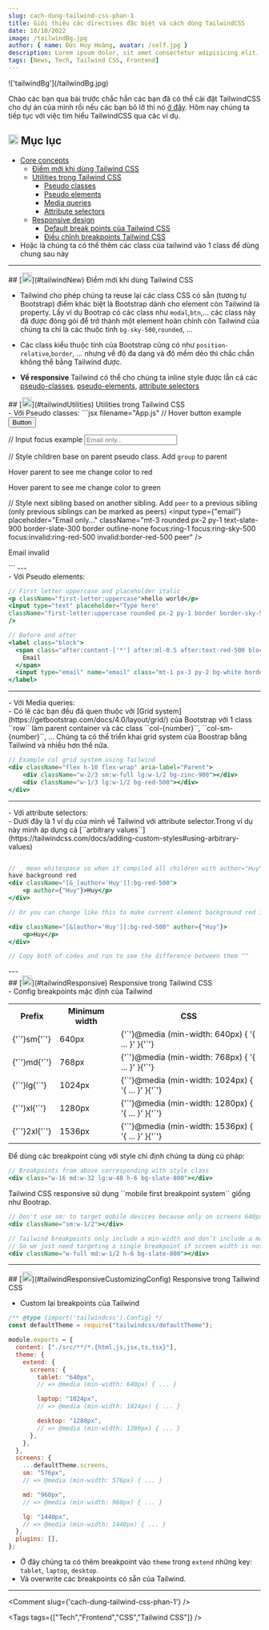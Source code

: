 ```yaml
---
slug: cach-dung-tailwind-css-phan-1
title: Giới thiệu các directives đặc biệt và cách dùng TailwindCSS
date: 10/10/2022
image: /tailwindBg.jpg
author: { name: Đức Huy Hoàng, avatar: /self.jpg }
description: Lorem ipsum dolor, sit amet consectetur adipisicing elit. Sequi, ipsa eum! Modi eius odio tempore, repudiandae libero debitis illum facilis beatae, autem expedita fuga corrupti saepe nemo obcaecati ipsam aut?
tags: [News, Tech, Tailwind CSS, Frontend]
---
```


<Layout>
  <PostHeader 
  header="Giới thiệu các directives đặc biệt và cách dùng TailwindCSS" 
  tags={["Tech","Frontend","CSS","Tailwind CSS"]}
  avatar={'/self.jpg'}
  date={"20221010"}
  minuteRead={10}
  author={{
    name: "Đức Huy Hoàng",
    avatar: "/self.jpg"
  }}
  >
  </PostHeader>
  !['tailwindBg'](/tailwindBg.jpg)

Chào các bạn qua bài trước chắc hẳn các bạn đã có thể cài đặt TailwindCSS
cho dự án của mình rồi nếu các bạn bỏ lỡ thì nó [ở đây](/post/cai-dat-tailwind-css).
Hôm nay chúng ta tiếp tục với việc tìm hiểu TailwindCSS qua các ví dụ.

## [<img src="/hashtag.svg" width="20px" height="20px"/>](#tailwindFunctionIndex) Mục lục

- [Core concepts](#tailwindFunctionIndex)
  - [Điểm mới khi dùng Tailwind CSS](#tailwindNew)
  - [Utilities trong Tailwind CSS](#tailwindUtilities)
    - [Pseudo classes](#tailwindUtilityPseudoClasses)
	- [Pseudo elements](#tailwindUtilityPseudoElements)
	- [Media queries](#tailwindUtilityMediaQuery)
	- [Attribute selectors](#tailwindUtilityAttributeSelector)
  - [Responsive design](#tailwindResponsive)	
    - [Default break points của Tailwind CSS](#tailwindResponsiveDefault)
    - [Điều chỉnh breakpoints Tailwind CSS](#tailwindResponsiveCustomizingConfig)
- Hoặc là chúng ta có thể thêm các class của tailwind vào 1 class để dùng chung sau này

---

<div id="tailwindFunctionIndex">
<article id="tailwindNew">
## [<img src="/hashtag.svg" width="20px" height="20px"/>](#tailwindNew) Điểm mới khi dùng Tailwind CSS

- Tailwind cho phép chúng ta reuse lại các class CSS có sẵn (tương tự Bootstrap)
  điểm khác biệt là Bootstrap dành cho element còn Tailwind là property. Lấy ví dụ
  Bootrap có các class như `modal`,`btn`,... các class này đã được đóng gói để trở thành
  một element hoàn chỉnh còn Tailwind của chúng ta chỉ là các thuộc tính `bg-sky-500`,`rounded`, ...

- Các class kiểu thuộc tính của Bootstrap cũng có như `position-relative`,`border`, ...
  nhưng về độ đa dạng và độ mềm dẻo thì chắc chắn không thể bằng Tailwind được.

- **Về responsive** Tailwind có thể cho chúng ta inline style được lẫn cả các
  [pseudo-classes](https://www.w3schools.com/css/css_pseudo_classes.asp),
  [pseudo-elements](https://www.w3schools.com/css/css_pseudo_elements.asp),
  [attribute selectors](https://www.w3schools.com/css/css_attribute_selectors.asp)
</article>

<article id="tailwindUtilities">
## [<img src="/hashtag.svg" width="20px" height="20px"/>](#tailwindUtilities) Utilities trong Tailwind CSS

<section id="tailwindUtilityPseudoClasses">
- Với Pseudo classes:
```jsx filename="App.js"
// Hover button example
<button className="rounded text-white text-center px-2 py-1 bg-sky-500 hover:bg-sky-700">
Button
</button>

// Input focus example
<input type="email"
  className="mt-3 rounded px-2 py-1 text-slate-900 border-slate-300 border outline-none focus:ring-1 focus:ring-sky-500 focus:invalid:ring-red-500 invalid:border-red-500"
  placeholder="Email only..."/>

// Style children base on parent pseudo class. Add ``group`` to parent
<div aria-label="Parent" className="group bg-sky-500 hover:bg-black">
<div aria-label="Children">
	<p className="group-hover:text-red-500">Hover parent to see me change color to red</p>
	<p className="group-hover:text-green-500">Hover parent to see me change color to green</p>
</div>
</div>

// Style next sibling based on another sibling. Add ``peer`` to a previous sibling (only previous siblings can be marked as peers)
<input type={"email"} placeholder="Email only..."
className="mt-3 rounded px-2 py-1 text-slate-900 border-slate-300 border outline-none focus:ring-1 focus:ring-sky-500 focus:invalid:ring-red-500 invalid:border-red-500 peer"
/>
<p className="text-red-500 invisible peer-invalid:visible">Email invalid</p>
```
---
</section>


<section id="tailwindUtilityPseudoElements">
- Với Pseudo elements:

```jsx filename="App.js"
// First letter uppercase and placeholder italic
<p className="first-letter:uppercase">hello world</p>
<input type="text" placeholder="Type here"
className="first-letter:uppercase rounded px-2 py-1 border border-sky-500 outline-none placeholder:italic"
/>

// Before and after
<label class="block">
  <span class="after:content-['*'] after:ml-0.5 after:text-red-500 block text-sm font-medium text-slate-700">
    Email
  </span>
  <input type="email" name="email" class="mt-1 px-3 py-2 bg-white border shadow-sm border-slate-300 placeholder-slate-400 focus:outline-none focus:border-sky-500 focus:ring-sky-500 block w-full rounded-md sm:text-sm focus:ring-1" placeholder="you@example.com" />
</label>
```
---
</section>

<section id="tailwindUtilityMediaQuery">
- Với Media queries:<br/>
  - Có lẽ các bạn đều đã quen thuộc với [Grid system](https://getbootstrap.com/docs/4.0/layout/grid/) của 
Bootstrap với 1 class ``row`` làm parent container và các class ``col-{number}``, ``col-sm-{number}``, ...
Chúng ta có thể triển khai grid system của Boostrap bằng Tailwind và nhiều hơn thế nữa.

```jsx filename="App.js"
// Example col grid system using Tailwind
<div className="flex h-10 flex-wrap" aria-label="Parent">
	<div className="w-2/3 sm:w-full lg:w-1/2 bg-zinc-900"></div>
	<div className="w-1/3 lg:w-1/2 bg-red-500"></div>		
</div>
```
---
</section>

<section id="tailwindUtilityAttributeSelector">
- Với attribute selectors:<br/>
  - Dưới đây là 1 ví dụ của mình về Tailwind với attribute selector.Trong ví dụ này mình áp dụng cả 
[``arbitrary values``](https://tailwindcss.com/docs/adding-custom-styles#using-arbitrary-values)

```jsx filename="App.js"

// _ mean whitespace so when it compiled all children with author="Huy" attribute will
have background red
<div className="[&_[author='Huy']]:bg-red-500">
	<p author={"Huy"}>Huy</p>
</div>

// Or you can change like this to make current element background red if it had author="Huy"

<div className="[&[author='Huy']]:bg-red-500" author={"Huy"}>
	<p>Huy</p>
</div>

// Copy both of codes and run to see the difference between them ^^
```
</section>
---
</article>

<article id="tailwindResponsive">
## [<img src="/hashtag.svg" width="20px" height="20px"/>](#tailwindResponsive) Responsive trong Tailwind CSS

<section id="tailwindResponsiveDefault">
- Config breakpoints mặc định của  Tailwind

<table>
<tr>
    <th>Prefix</th>
    <th>Minimum width</th>
    <th>CSS</th>
</tr>
<tr>
    <td>{'`'}sm{'`'}</td>
    <td>640px</td>
    <td>{'`'}@media (min-width: 640px) { '{ ... }' }{'`'}</td>
</tr>
<tr>
    <td>{'`'}md{'`'}</td>
    <td>768px</td>
    <td>{'`'}@media (min-width: 768px) { '{ ... }' }{'`'}</td>
</tr>
<tr>
    <td>{'`'}lg{'`'}</td>
    <td>1024px</td>
    <td>{'`'}@media (min-width: 1024px) { '{ ... }' }{'`'}</td>
</tr>
<tr>
    <td>{'`'}xl{'`'}</td>
    <td>1280px</td>
    <td>{'`'}@media (min-width: 1280px) { '{ ... }' }{'`'}</td>
</tr>
<tr>
    <td>{'`'}2xl{'`'}</td>
    <td>1536px</td>
    <td>{'`'}@media (min-width: 1536px) { '{ ... }' }{'`'}</td>
</tr>
</table>

Để dùng các breakpoint cùng với style chỉ định chúng ta dùng cú pháp:

```jsx filename="App.js"
// Breakpoints from above corresponding with style class  
<div class="w-16 md:w-32 lg:w-48 h-6 bg-slate-800"></div>
```

<div className="mt-3 mb-3">
Tailwind CSS responsive sử dụng ``mobile first breakpoint system`` giống như
Bootrap.
</div>

```jsx filename="App.js"
// Don't use sm: to target mobile devices because only on screens 640px or wider, not on smaller screen
<div className="sm:w-1/2"></div>

// Tailwind breakpoints only include a min-width and don’t include a max-width
// So we just need targeting a single breakpoint if screen width is not wider than md so div's width 100%
<div className="w-full md:w-1/2 h-6 bg-slate-800"></div>
```
---
</section>

<section id="tailwindResponsiveCustomizingConfig">
## [<img src="/hashtag.svg" width="20px" height="20px"/>](#tailwindResponsiveCustomizingConfig) Responsive trong Tailwind CSS

- Custom lại breakpoints của Tailwind

```js filename="tailwind.config.js"
/** @type {import('tailwindcss').Config} */
const defaultTheme = require("tailwindcss/defaultTheme");

module.exports = {
  content: ["./src/**/*.{html,js,jsx,ts,tsx}"],
  theme: {
    extend: {
      screens: {
        tablet: "640px",
        // => @media (min-width: 640px) { ... }

        laptop: "1024px",
        // => @media (min-width: 1024px) { ... }

        desktop: "1280px",
        // => @media (min-width: 1280px) { ... }
      },
    },
  },
  screens: {
    ...defaultTheme.screens,
    sm: "576px",
    // => @media (min-width: 576px) { ... }

    md: "960px",
    // => @media (min-width: 960px) { ... }

    lg: "1440px",
    // => @media (min-width: 1440px) { ... }
  },
  plugins: [],
};

```
- Ở đây chúng ta có thêm breakpoint vào ``theme`` trong ``extend`` những key: 
``tablet``, ``laptop``, ``desktop``.
- Và overwrite các breakpoints có sẵn của Tailwind.
</section>

---
</article>

</div>

<Comment slug={'cach-dung-tailwind-css-phan-1'} />

<Tags 
tags={["Tech","Frontend","CSS","Tailwind CSS"]}
/>
</Layout>
